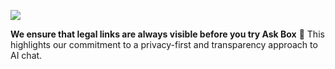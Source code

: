 ![](https://res.cloudinary.com/dltbv060k/image/upload/v1742050499/12_aoadki.png)

**We ensure that legal links are always visible before you try Ask Box** 💂
This highlights our commitment to a privacy-first and
transparency approach to AI chat. 
